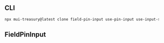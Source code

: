 
<Meta title="Field/Pin/Input" />

## CLI

```sh
npx mui-treasury@latest clone field-pin-input use-pin-input use-input-siblings
```

## FieldPinInput

<Source code={raw} language="tsx" />
